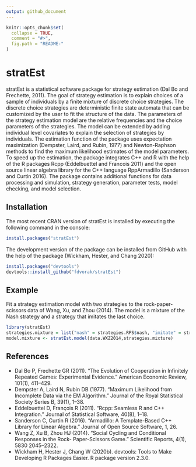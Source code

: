 ```yaml
---
output: github_document
---
```


<!-- README.md is generated from README.Rmd. Please edit that file -->

```r
knitr::opts_chunk$set(
  collapse = TRUE,
  comment = "#>",
  fig.path = "README-"
)
```

# stratEst
stratEst is a statistical software package for strategy estimation (Dal Bo and Frechette, 2011). The goal of strategy estimation is to explain choices of a sample of individuals by a finite mixture of discrete choice strategies. The discrete choice strategies are deterministic finite state automata that can be customized by the user to fit the structure of the data. The parameters of the strategy estimation model are the relative frequencies and the choice parameters of the strategies. The model can be extended by adding individual level covariates to explain the selection of strategies by individuals. The estimation function of the package uses expectation maximization (Dempster, Laird, and Rubin, 1977) and Newton-Raphson methods to find the maximum likelihood estimates of the model parameters. To speed up the estimation, the package integrates C++ and R with the help of the R packages Rcpp (Eddelbuettel and Francois 2011) and the open source linear algebra library for the C++ language RppArmadillo (Sanderson and Curtin 2016). The package contains additional functions for data processing and simulation, strategy generation, parameter tests, model checking, and model selection.

## Installation

The most recent CRAN version of stratEst is installed by executing the following command in the \proglang{R} console:

```r
install.packages("stratEst")
```

The development version of the package can be installed from GitHub with the help of the package \pkg{devtools} (Wickham, Hester, and Chang 2020):


```r
install.packages("devtools")
devtools::install_github("fdvorak/stratEst")
```

## Example

Fit a strategy estimation model with two strategies to the rock-paper-scissors data of Wang, Xu, and Zhou (2014). The model is a mixture of the Nash strategy and a strategy that imitates the last choice.

```r
library(stratEst)
strategies.mixture = list("nash" = strategies.RPS$nash, "imitate" = strategies.RPS$imitate)
model.mixture <- stratEst.model(data.WXZ2014,strategies.mixture)
```

## References
* Dal Bo P, Frechette GR (2011). “The Evolution of Cooperation in Infinitely Repeated Games:
Experimental Evidence.” American Economic Review, 101(1), 411–429.
* Dempster A, Laird N, Rubin DB (1977). “Maximum Likelihood from Incomplete Data via
the EM Algorithm.” Journal of the Royal Statistical Society Series B, 39(1), 1–38.
* Eddelbuettel D, François R (2011). “Rcpp: Seamless R and C++ Integration.” Journal
of Statistical Software, 40(8), 1–18.
* Sanderson C, Curtin R (2016). “Armadillo: A Template-Based C++ Library for Linear
Algebra.” Journal of Open Source Software, 1, 26.
* Wang Z, Xu B, Zhou HJ (2014). “Social Cycling and Conditional Responses in the Rock-
Paper-Scissors Game.” Scientific Reports, 4(1), 5830 2045–2322.
* Wickham H, Hester J, Chang W (2020b). devtools: Tools to Make Developing R Packages
Easier. R package version 2.3.0.
